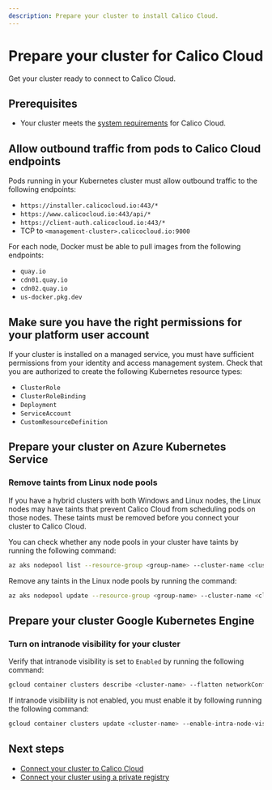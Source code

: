 ```yaml
---
description: Prepare your cluster to install Calico Cloud.
---
```


# Prepare your cluster for Calico Cloud

Get your cluster ready to connect to Calico Cloud.

## Prerequisites

* Your cluster meets the [system requirements](system-requirements.mdx) for Calico Cloud.

## Allow outbound traffic from pods to Calico Cloud endpoints

Pods running in your Kubernetes cluster must allow outbound traffic to the following endpoints:

- `https://installer.calicocloud.io:443/*`
- `https://www.calicocloud.io:443/api/*`
- `https://client-auth.calicocloud.io:443/*`
- TCP to `<management-cluster>.calicocloud.io:9000`

For each node, Docker must be able to pull images from the following endpoints:

* `quay.io`
* `cdn01.quay.io`
* `cdn02.quay.io`
* `us-docker.pkg.dev`

## Make sure you have the right permissions for your platform user account

If your cluster is installed on a managed service, you must have sufficient permissions from your identity and access management system.
Check that you are authorized to create the following Kubernetes resource types:

* `ClusterRole`
* `ClusterRoleBinding`
* `Deployment`
* `ServiceAccount`
* `CustomResourceDefinition`

## Prepare your cluster on Azure Kubernetes Service

### Remove taints from Linux node pools

If you have a hybrid clusters with both Windows and Linux nodes, the Linux nodes may have taints that prevent Calico Cloud from scheduling pods on those nodes.
These taints must be removed before you connect your cluster to Calico Cloud.

You can check whether any node pools in your cluster have taints by running the following command:

```bash
az aks nodepool list --resource-group <group-name> --cluster-name <cluster-name> --query "[].{name:name nodeTaints:nodeTaints}"
```

Remove any taints in the Linux node pools by running the command:

```bash
az aks nodepool update --resource-group <group-name> --cluster-name <cluster-name> --name <nodepool-name> --node-taints ""
```

## Prepare your cluster Google Kubernetes Engine

### Turn on intranode visibility for your cluster

Verify that intranode visibility is set to `Enabled` by running the following command:

```bash
gcloud container clusters describe <cluster-name> --flatten networkConfig.enableIntraNodeVisibility
```

If intranode visibiliity is not enabled, you must enable it by following running the following command:

```bash
gcloud container clusters update <cluster-name> --enable-intra-node-visibility
```

## Next steps

* [Connect your cluster to Calico Cloud](install-cluster.mdx)
* [Connect your cluster using a private registry](install-private-registry.mdx)